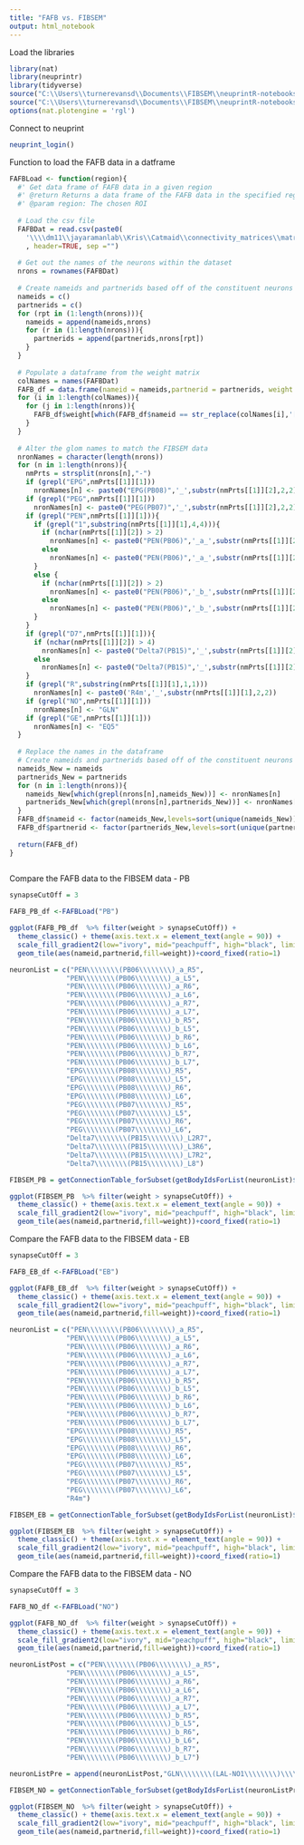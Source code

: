 ```yaml
---
title: "FAFB vs. FIBSEM"
output: html_notebook
---
```


Load the libraries
```r
library(nat)
library(neuprintr)
library(tidyverse)
source("C:\\Users\\turnerevansd\\Documents\\FIBSEM\\neuprintR-notebooks\\visualizeConnectivityTables.R")
source("C:\\Users\\turnerevansd\\Documents\\FIBSEM\\neuprintR-notebooks\\neuprintQueryUtils.R")
options(nat.plotengine = 'rgl')
```

Connect to neuprint
```r
neuprint_login()
```

Function to load the FAFB data in a datframe
```r
FAFBLoad <- function(region){
  #' Get data frame of FAFB data in a given region
  #' @return Returns a data frame of the FAFB data in the specified region
  #' @param region: The chosen ROI
  
  # Load the csv file
  FAFBDat = read.csv(paste0(
    '\\\\dm11\\jayaramanlab\\Kris\\Catmaid\\connectivity_matrices\\matrix_',region,'_despiked.txt')
    , header=TRUE, sep ="")
  
  # Get out the names of the neurons within the dataset
  nrons = rownames(FAFBDat)
  
  # Create nameids and partnerids based off of the constituent neurons
  nameids = c()
  partnerids = c()
  for (rpt in (1:length(nrons))){
    nameids = append(nameids,nrons)
    for (r in (1:length(nrons))){
      partnerids = append(partnerids,nrons[rpt])
    }
  }
  
  # Populate a dataframe from the weight matrix
  colNames = names(FAFBDat)
  FAFB_df = data.frame(nameid = nameids,partnerid = partnerids, weight = integer(length(nrons)))
  for (i in 1:length(colNames)){
    for (j in 1:length(nrons)){
      FAFB_df$weight[which(FAFB_df$nameid == str_replace(colNames[i],'[.]','-') & FAFB_df$partnerid == nrons[j])] <- FAFBDat[j,i]
    }
  }
  
  # Alter the glom names to match the FIBSEM data
  nronNames = character(length(nrons))
  for (n in 1:length(nrons)){
    nmPrts = strsplit(nrons[n],"-")
    if (grepl("EPG",nmPrts[[1]][1]))
      nronNames[n] <- paste0("EPG(PB08)",'_',substr(nmPrts[[1]][2],2,2),substr(nmPrts[[1]][2],1,1),'_',substr(nmPrts[[1]][2],3,3))
    if (grepl("PEG",nmPrts[[1]][1]))
      nronNames[n] <- paste0("PEG(PB07)",'_',substr(nmPrts[[1]][2],2,2),substr(nmPrts[[1]][2],1,1))
    if (grepl("PEN",nmPrts[[1]][1])){
      if (grepl("1",substring(nmPrts[[1]][1],4,4))){
        if (nchar(nmPrts[[1]][2]) > 2)
          nronNames[n] <- paste0("PEN(PB06)",'_a_',substr(nmPrts[[1]][2],2,2),substr(nmPrts[[1]][2],1,1),'_',substr(nmPrts[[1]][2],3,3))
        else
          nronNames[n] <- paste0("PEN(PB06)",'_a_',substr(nmPrts[[1]][2],2,2),substr(nmPrts[[1]][2],1,1))
      }
      else {
        if (nchar(nmPrts[[1]][2]) > 2)
          nronNames[n] <- paste0("PEN(PB06)",'_b_',substr(nmPrts[[1]][2],2,2),substr(nmPrts[[1]][2],1,1),'_',substr(nmPrts[[1]][2],3,3))
        else
          nronNames[n] <- paste0("PEN(PB06)",'_b_',substr(nmPrts[[1]][2],2,2),substr(nmPrts[[1]][2],1,1))
      }
    }
    if (grepl("D7",nmPrts[[1]][1])){
      if (nchar(nmPrts[[1]][2]) > 4)
        nronNames[n] <- paste0("Delta7(PB15)",'_',substr(nmPrts[[1]][2],2,2),substr(nmPrts[[1]][2],1,1),'_',substr(nmPrts[[1]][2],4,4),substr(nmPrts[[1]][2],3,3),'_',substr(nmPrts[[1]][2],5,5))
      else
        nronNames[n] <- paste0("Delta7(PB15)",'_',substr(nmPrts[[1]][2],2,2),substr(nmPrts[[1]][2],1,1),'_',substr(nmPrts[[1]][2],4,4),substr(nmPrts[[1]][2],3,3))
    }
    if (grepl("R",substring(nmPrts[[1]][1],1,1)))
      nronNames[n] <- paste0('R4m','_',substr(nmPrts[[1]][1],2,2))
    if (grepl("NO",nmPrts[[1]][1]))
      nronNames[n] <- "GLN"
    if (grepl("GE",nmPrts[[1]][1]))
      nronNames[n] <- "EQ5"
  }
  
  # Replace the names in the dataframe
  # Create nameids and partnerids based off of the constituent neurons
  nameids_New = nameids
  partnerids_New = partnerids
  for (n in 1:length(nrons)){
    nameids_New[which(grepl(nrons[n],nameids_New))] <- nronNames[n]
    partnerids_New[which(grepl(nrons[n],partnerids_New))] <- nronNames[n]
  }
  FAFB_df$nameid <- factor(nameids_New,levels=sort(unique(nameids_New)))
  FAFB_df$partnerid <- factor(partnerids_New,levels=sort(unique(partnerids_New)))
  
  return(FAFB_df)
}
  
```

Compare the FAFB data to the FIBSEM data - PB
```r
synapseCutOff = 3

FAFB_PB_df <-FAFBLoad("PB")

ggplot(FAFB_PB_df  %>% filter(weight > synapseCutOff)) + 
  theme_classic() + theme(axis.text.x = element_text(angle = 90)) +
  scale_fill_gradient2(low="ivory", mid="peachpuff", high="black", limits=c(0,120)) +
  geom_tile(aes(nameid,partnerid,fill=weight))+coord_fixed(ratio=1)

neuronList = c("PEN\\\\\\\\(PB06\\\\\\\\)_a_R5",
              "PEN\\\\\\\\(PB06\\\\\\\\)_a_L5",
              "PEN\\\\\\\\(PB06\\\\\\\\)_a_R6",
              "PEN\\\\\\\\(PB06\\\\\\\\)_a_L6",
              "PEN\\\\\\\\(PB06\\\\\\\\)_a_R7",
              "PEN\\\\\\\\(PB06\\\\\\\\)_a_L7",
              "PEN\\\\\\\\(PB06\\\\\\\\)_b_R5",
              "PEN\\\\\\\\(PB06\\\\\\\\)_b_L5",
              "PEN\\\\\\\\(PB06\\\\\\\\)_b_R6",
              "PEN\\\\\\\\(PB06\\\\\\\\)_b_L6",
              "PEN\\\\\\\\(PB06\\\\\\\\)_b_R7",
              "PEN\\\\\\\\(PB06\\\\\\\\)_b_L7",
              "EPG\\\\\\\\(PB08\\\\\\\\)_R5",
              "EPG\\\\\\\\(PB08\\\\\\\\)_L5",
              "EPG\\\\\\\\(PB08\\\\\\\\)_R6",
              "EPG\\\\\\\\(PB08\\\\\\\\)_L6",
              "PEG\\\\\\\\(PB07\\\\\\\\)_R5",
              "PEG\\\\\\\\(PB07\\\\\\\\)_L5",
              "PEG\\\\\\\\(PB07\\\\\\\\)_R6",
              "PEG\\\\\\\\(PB07\\\\\\\\)_L6",
              "Delta7\\\\\\\\(PB15\\\\\\\\)_L2R7",
              "Delta7\\\\\\\\(PB15\\\\\\\\)_L3R6",
              "Delta7\\\\\\\\(PB15\\\\\\\\)_L7R2",
              "Delta7\\\\\\\\(PB15\\\\\\\\)_L8")

FIBSEM_PB = getConnectionTable_forSubset(getBodyIdsForList(neuronList)$bodyid, getBodyIdsForList(neuronList)$bodyid, "PB")

ggplot(FIBSEM_PB  %>% filter(weight > synapseCutOff)) + 
  theme_classic() + theme(axis.text.x = element_text(angle = 90)) +
  scale_fill_gradient2(low="ivory", mid="peachpuff", high="black", limits=c(0,120)) +
  geom_tile(aes(nameid,partnerid,fill=weight))+coord_fixed(ratio=1)
```

Compare the FAFB data to the FIBSEM data - EB
```r

synapseCutOff = 3

FAFB_EB_df <-FAFBLoad("EB")

ggplot(FAFB_EB_df  %>% filter(weight > synapseCutOff)) + 
  theme_classic() + theme(axis.text.x = element_text(angle = 90)) +
  scale_fill_gradient2(low="ivory", mid="peachpuff", high="black", limits=c(0,175)) +
  geom_tile(aes(nameid,partnerid,fill=weight))+coord_fixed(ratio=1)

neuronList = c("PEN\\\\\\\\(PB06\\\\\\\\)_a_R5",
              "PEN\\\\\\\\(PB06\\\\\\\\)_a_L5",
              "PEN\\\\\\\\(PB06\\\\\\\\)_a_R6",
              "PEN\\\\\\\\(PB06\\\\\\\\)_a_L6",
              "PEN\\\\\\\\(PB06\\\\\\\\)_a_R7",
              "PEN\\\\\\\\(PB06\\\\\\\\)_a_L7",
              "PEN\\\\\\\\(PB06\\\\\\\\)_b_R5",
              "PEN\\\\\\\\(PB06\\\\\\\\)_b_L5",
              "PEN\\\\\\\\(PB06\\\\\\\\)_b_R6",
              "PEN\\\\\\\\(PB06\\\\\\\\)_b_L6",
              "PEN\\\\\\\\(PB06\\\\\\\\)_b_R7",
              "PEN\\\\\\\\(PB06\\\\\\\\)_b_L7",
              "EPG\\\\\\\\(PB08\\\\\\\\)_R5",
              "EPG\\\\\\\\(PB08\\\\\\\\)_L5",
              "EPG\\\\\\\\(PB08\\\\\\\\)_R6",
              "EPG\\\\\\\\(PB08\\\\\\\\)_L6",
              "PEG\\\\\\\\(PB07\\\\\\\\)_R5",
              "PEG\\\\\\\\(PB07\\\\\\\\)_L5",
              "PEG\\\\\\\\(PB07\\\\\\\\)_R6",
              "PEG\\\\\\\\(PB07\\\\\\\\)_L6",
              "R4m")

FIBSEM_EB = getConnectionTable_forSubset(getBodyIdsForList(neuronList)$bodyid, getBodyIdsForList(neuronList)$bodyid, "EB")

ggplot(FIBSEM_EB  %>% filter(weight > synapseCutOff)) + 
  theme_classic() + theme(axis.text.x = element_text(angle = 90)) +
  scale_fill_gradient2(low="ivory", mid="peachpuff", high="black", limits=c(0,175)) +
  geom_tile(aes(nameid,partnerid,fill=weight))+coord_fixed(ratio=1)
```

Compare the FAFB data to the FIBSEM data - NO
```r

synapseCutOff = 3

FAFB_NO_df <-FAFBLoad("NO")

ggplot(FAFB_NO_df  %>% filter(weight > synapseCutOff)) + 
  theme_classic() + theme(axis.text.x = element_text(angle = 90)) +
  scale_fill_gradient2(low="ivory", mid="peachpuff", high="black", limits=c(0,200)) +
  geom_tile(aes(nameid,partnerid,fill=weight))+coord_fixed(ratio=1)

neuronListPost = c("PEN\\\\\\\\(PB06\\\\\\\\)_a_R5",
              "PEN\\\\\\\\(PB06\\\\\\\\)_a_L5",
              "PEN\\\\\\\\(PB06\\\\\\\\)_a_R6",
              "PEN\\\\\\\\(PB06\\\\\\\\)_a_L6",
              "PEN\\\\\\\\(PB06\\\\\\\\)_a_R7",
              "PEN\\\\\\\\(PB06\\\\\\\\)_a_L7",
              "PEN\\\\\\\\(PB06\\\\\\\\)_b_R5",
              "PEN\\\\\\\\(PB06\\\\\\\\)_b_L5",
              "PEN\\\\\\\\(PB06\\\\\\\\)_b_R6",
              "PEN\\\\\\\\(PB06\\\\\\\\)_b_L6",
              "PEN\\\\\\\\(PB06\\\\\\\\)_b_R7",
              "PEN\\\\\\\\(PB06\\\\\\\\)_b_L7")

neuronListPre = append(neuronListPost,"GLN\\\\\\\\(LAL-NO1\\\\\\\\)\\\\\\\\(AVM08\\\\\\\\)_L")

FIBSEM_NO = getConnectionTable_forSubset(getBodyIdsForList(neuronListPre)$bodyid, getBodyIdsForList(neuronListPost)$bodyid, "NO")

ggplot(FIBSEM_NO  %>% filter(weight > synapseCutOff)) + 
  theme_classic() + theme(axis.text.x = element_text(angle = 90)) +
  scale_fill_gradient2(low="ivory", mid="peachpuff", high="black", limits=c(0,200)) +
  geom_tile(aes(nameid,partnerid,fill=weight))+coord_fixed(ratio=1)
```